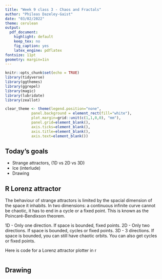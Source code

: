 ```yaml
---
title: "Week 9 class 3 - Chaos and Fractals"
author: "Phileas Dazeley-Gaist"
date: "03/02/2022"
theme: cerulean
output:
  pdf_document:
    highlight: default
    keep_tex: no
    fig_caption: yes
    latex_engine: pdflatex
fontsize: 11pt
geometry: margin=1in
---
```


```r
knitr::opts_chunk$set(echo = TRUE)
library(tidyverse)
library(ggthemes)
library(ggrepel)
library(magic)
library(lubridate)
library(zeallot)

clear_theme <- theme(legend.position="none",
            panel.background = element_rect(fill="white"),
            plot.margin=grid::unit(c(1,1,0,0), "mm"),
            panel.grid=element_blank(),
            axis.ticks=element_blank(),
            axis.title=element_blank(),
            axis.text=element_blank())
```

## Today's goals

- Strange attractors, (1D vs 2D vs 3D)
- Ice (interlude)
- Drawing

## R Lorenz attractor

The behaviour of strange attractors is limited by the spacial dimension of the space it inhabits. In two dimensions: a continuous infinite curve cannot be chaotic, it has to end in a cycle or a fixed point. This is known as the Poincaré-Bendixson theorem. 

1D - Only one direction. If space is bounded, fixed points.
2D - Only two directions. If space is bounded, cycles or fixed points.
3D - 3 directions. If space is bounded, you can still have chaotic orbits. You can also get cycles or fixed points.

Here is code for a Lorenz attractor plotter in r

```r

```

## Drawing

